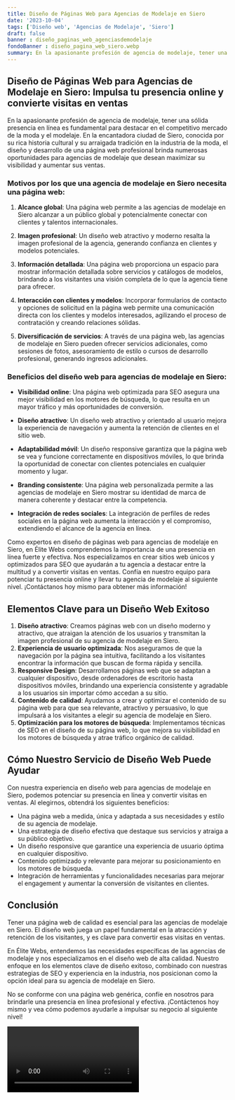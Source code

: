 ```yaml
---
title: Diseño de Páginas Web para Agencias de Modelaje en Siero
date: '2023-10-04'
tags: ['Diseño web', 'Agencias de Modelaje', 'Siero']
draft: false
banner : diseño_paginas_web_agenciasdemodelaje
fondoBanner : diseño_pagina_web_siero.webp
summary: En la apasionante profesión de agencia de modelaje, tener una sólida presencia en línea es fundamental para destacar en el competitivo mercado de la moda y el modelaje. En la encantadora ciudad de Siero, conocida por su rica historia cultural y su arraigada tradición en la industria de la moda, el diseño y desarrollo de una página web profesional brinda numerosas oportunidades para agencias de modelaje que desean maximizar su visibilidad y aumentar sus ventas.
---
```


## Diseño de Páginas Web para Agencias de Modelaje en Siero: Impulsa tu presencia online y convierte visitas en ventas

En la apasionante profesión de agencia de modelaje, tener una sólida presencia en línea es fundamental para destacar en el competitivo mercado de la moda y el modelaje. En la encantadora ciudad de Siero, conocida por su rica historia cultural y su arraigada tradición en la industria de la moda, el diseño y desarrollo de una página web profesional brinda numerosas oportunidades para agencias de modelaje que desean maximizar su visibilidad y aumentar sus ventas.

### Motivos por los que una agencia de modelaje en Siero necesita una página web:

1. **Alcance global**: Una página web permite a las agencias de modelaje en Siero alcanzar a un público global y potencialmente conectar con clientes y talentos internacionales.

2. **Imagen profesional**: Un diseño web atractivo y moderno resalta la imagen profesional de la agencia, generando confianza en clientes y modelos potenciales.

3. **Información detallada**: Una página web proporciona un espacio para mostrar información detallada sobre servicios y catálogos de modelos, brindando a los visitantes una visión completa de lo que la agencia tiene para ofrecer.

4. **Interacción con clientes y modelos**: Incorporar formularios de contacto y opciones de solicitud en la página web permite una comunicación directa con los clientes y modelos interesados, agilizando el proceso de contratación y creando relaciones sólidas.

5. **Diversificación de servicios**: A través de una página web, las agencias de modelaje en Siero pueden ofrecer servicios adicionales, como sesiones de fotos, asesoramiento de estilo o cursos de desarrollo profesional, generando ingresos adicionales.

### Beneficios del diseño web para agencias de modelaje en Siero:

- **Visibilidad online**: Una página web optimizada para SEO asegura una mejor visibilidad en los motores de búsqueda, lo que resulta en un mayor tráfico y más oportunidades de conversión.

- **Diseño atractivo**: Un diseño web atractivo y orientado al usuario mejora la experiencia de navegación y aumenta la retención de clientes en el sitio web.

- **Adaptabilidad móvil**: Un diseño responsive garantiza que la página web se vea y funcione correctamente en dispositivos móviles, lo que brinda la oportunidad de conectar con clientes potenciales en cualquier momento y lugar.

- **Branding consistente**: Una página web personalizada permite a las agencias de modelaje en Siero mostrar su identidad de marca de manera coherente y destacar entre la competencia.

- **Integración de redes sociales**: La integración de perfiles de redes sociales en la página web aumenta la interacción y el compromiso, extendiendo el alcance de la agencia en línea.

Como expertos en diseño de páginas web para agencias de modelaje en Siero, en Élite Webs comprendemos la importancia de una presencia en línea fuerte y efectiva. Nos especializamos en crear sitios web únicos y optimizados para SEO que ayudarán a tu agencia a destacar entre la multitud y a convertir visitas en ventas. Confía en nuestro equipo para potenciar tu presencia online y llevar tu agencia de modelaje al siguiente nivel. ¡Contáctanos hoy mismo para obtener más información!




<GifSeo />

<Cta />

## Elementos Clave para un Diseño Web Exitoso

1. **Diseño atractivo**: Creamos páginas web con un diseño moderno y atractivo, que atraigan la atención de los usuarios y transmitan la imagen profesional de su agencia de modelaje en Siero.
2. **Experiencia de usuario optimizada**: Nos aseguramos de que la navegación por la página sea intuitiva, facilitando a los visitantes encontrar la información que buscan de forma rápida y sencilla.
3. **Responsive Design**: Desarrollamos páginas web que se adaptan a cualquier dispositivo, desde ordenadores de escritorio hasta dispositivos móviles, brindando una experiencia consistente y agradable a los usuarios sin importar cómo accedan a su sitio.
4. **Contenido de calidad**: Ayudamos a crear y optimizar el contenido de su página web para que sea relevante, atractivo y persuasivo, lo que impulsará a los visitantes a elegir su agencia de modelaje en Siero.
5. **Optimización para los motores de búsqueda**: Implementamos técnicas de SEO en el diseño de su página web, lo que mejora su visibilidad en los motores de búsqueda y atrae tráfico orgánico de calidad.

## Cómo Nuestro Servicio de Diseño Web Puede Ayudar

Con nuestra experiencia en diseño web para agencias de modelaje en Siero, podemos potenciar su presencia en línea y convertir visitas en ventas. Al elegirnos, obtendrá los siguientes beneficios:

- Una página web a medida, única y adaptada a sus necesidades y estilo de su agencia de modelaje.
- Una estrategia de diseño efectiva que destaque sus servicios y atraiga a su público objetivo.
- Un diseño responsive que garantice una experiencia de usuario óptima en cualquier dispositivo.
- Contenido optimizado y relevante para mejorar su posicionamiento en los motores de búsqueda.
- Integración de herramientas y funcionalidades necesarias para mejorar el engagement y aumentar la conversión de visitantes en clientes.

## Conclusión

Tener una página web de calidad es esencial para las agencias de modelaje en Siero. El diseño web juega un papel fundamental en la atracción y retención de los visitantes, y es clave para convertir esas visitas en ventas.

En Élite Webs, entendemos las necesidades específicas de las agencias de modelaje y nos especializamos en el diseño web de alta calidad. Nuestro enfoque en los elementos clave de diseño exitoso, combinado con nuestras estrategias de SEO y experiencia en la industria, nos posicionan como la opción ideal para su agencia de modelaje en Siero.

No se conforme con una página web genérica, confíe en nosotros para brindarle una presencia en línea profesional y efectiva. ¡Contáctenos hoy mismo y vea cómo podemos ayudarle a impulsar su negocio al siguiente nivel!

<Video />

<CtaBot job='Agencias de Modelaje' city='Siero'/>

<Gmaps query='Siero+españa+maps' />